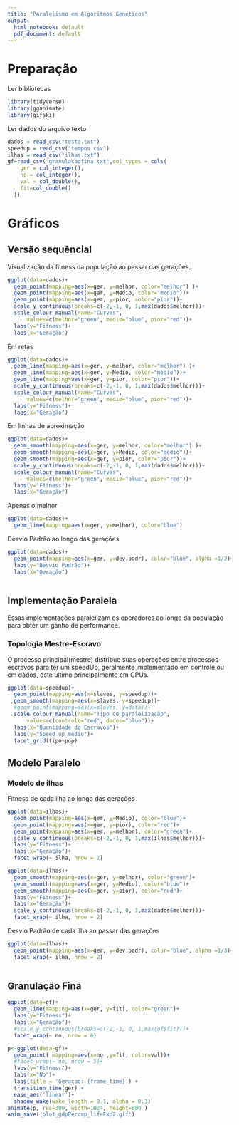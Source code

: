 ```yaml
---
title: "Paralelismo em Algorítmos Genéticos"
output:
  html_notebook: default
  pdf_document: default
---
```

# Preparação
Ler bibliotecas
```r
library(tidyverse)
library(gganimate)
library(gifski)
```
Ler dados do arquivo texto
```r
dados = read_csv("teste.txt")
speedup = read_csv("tempos.csv")
ilhas = read_csv("ilhas.txt")
gf=read_csv("granulacaofina.txt",col_types = cols(
    ger = col_integer(),
    no = col_integer(),
    val = col_double(),
    fit=col_double()
  ))
```
# Gráficos
## Versão sequêncial
Visualização da fitness da população ao passar das gerações.
```r
ggplot(data=dados)+
  geom_point(mapping=aes(x=ger, y=melhor, color="melhor") )+
  geom_point(mapping=aes(x=ger, y=Medio, color="medio"))+
  geom_point(mapping=aes(x=ger, y=pior, color="pior"))+
  scale_y_continuous(breaks=c(-2,-1, 0, 1,max(dados$melhor)))+
  scale_colour_manual(name="Curvas",
      values=c(melhor="green", medio="blue", pior="red"))+
  labs(y="Fitness")+
  labs(x="Geração")
```
Em retas
```r
ggplot(data=dados)+
  geom_line(mapping=aes(x=ger, y=melhor, color="melhor") )+
  geom_line(mapping=aes(x=ger, y=Medio, color="medio"))+
  geom_line(mapping=aes(x=ger, y=pior, color="pior"))+
  scale_y_continuous(breaks=c(-2,-1, 0, 1,max(dados$melhor)))+
  scale_colour_manual(name="Curvas",
      values=c(melhor="green", medio="blue", pior="red"))+
  labs(y="Fitness")+
  labs(x="Geração")
```
Em linhas de aproximação
```r
ggplot(data=dados)+
  geom_smooth(mapping=aes(x=ger, y=melhor, color="melhor") )+
  geom_smooth(mapping=aes(x=ger, y=Medio, color="medio"))+
  geom_smooth(mapping=aes(x=ger, y=pior, color="pior"))+
  scale_y_continuous(breaks=c(-2,-1, 0, 1,max(dados$melhor)))+
  scale_colour_manual(name="Curvas",
      values=c(melhor="green", medio="blue", pior="red"))+
  labs(y="Fitness")+
  labs(x="Geração")
```




Apenas o melhor
```r
ggplot(data=dados)+
  geom_line(mapping=aes(x=ger, y=melhor), color="blue")
```
Desvio Padrão ao longo das gerações
```r
ggplot(data=dados)+
  geom_point(mapping=aes(x=ger, y=dev.padr), color="blue", alpha =1/2)+
  labs(y="Desvio Padrão")+
  labs(x="Geração")
  
```
## Implementação Paralela

Essas implementações paralelizam os operadores ao longo da população para obter um ganho de performance.

### Topologia Mestre-Escravo
O processo principal(mestre) distribue suas operações entre processos escravos para ter um speedUp, geralmente implementado em controle ou em dados, este ultimo principalmente em GPUs.


```r
ggplot(data=speedup)+
  geom_point(mapping=aes(x=slaves, y=speedup))+
  geom_smooth(mapping=aes(x=slaves, y=speedup))+
  #geom_point(mapping=aes(x=slaves, y=data))+
  scale_colour_manual(name="Tipo de paralelização",
      values=c(controle="red", dados="blue"))+
  labs(x="Quantidade de Escravos")+
  labs(y="Speed up médio")+
  facet_grid(tipo~pop)
```
## Modelo Paralelo

### Modelo de ilhas

Fitness de cada ilha ao longo das gerações
```r
ggplot(data=ilhas)+
  geom_point(mapping=aes(x=ger, y=Medio), color="blue")+
  geom_point(mapping=aes(x=ger, y=pior), color="red")+
  geom_point(mapping=aes(x=ger, y=melhor), color="green")+
  scale_y_continuous(breaks=c(-2,-1, 0, 1,max(ilhas$melhor)))+
  labs(y="Fitness")+
  labs(x="Geração")+
  facet_wrap(~ ilha, nrow = 2)
```

```r
ggplot(data=ilhas)+
  geom_smooth(mapping=aes(x=ger, y=melhor), color="green")+
  geom_smooth(mapping=aes(x=ger, y=Medio), color="blue")+
  geom_smooth(mapping=aes(x=ger, y=pior), color="red")+
  labs(y="Fitness")+
  labs(x="Geração")+
  scale_y_continuous(breaks=c(-2,-1, 0, 1,max(dados$melhor)))+
  facet_wrap(~ ilha, nrow = 2)
```

Desvio Padrão de cada ilha ao passar das gerações
```r
ggplot(data=ilhas)+
  geom_point(mapping=aes(x=ger, y=dev.padr), color="blue", alpha =1/3)+
  facet_wrap(~ ilha, nrow = 2)
  
```

## Granulação Fina

```r
ggplot(data=gf)+
  geom_line(mapping=aes(x=ger, y=fit), color="green")+
  labs(y="Fitness")+
  labs(x="Geração")+
  #scale_y_continuous(breaks=c(-2,-1, 0, 1,max(gf$fit)))+
  facet_wrap(~ no, nrow = 6)
```

```r
p<-ggplot(data=gf)+
  geom_point( mapping=aes(x=no ,y=fit, color=val))+
  #facet_wrap(~ no, nrow = 5)+
  labs(y="Fitness")+
  labs(x="No")+
  labs(title = 'Geracao: {frame_time}') +
  transition_time(ger) +
  ease_aes('linear')+
  shadow_wake(wake_length = 0.1, alpha = 0.3)
animate(p, res=300, width=1024, height=800 )
anim_save('plot_gdpPercap_lifeExp2.gif')
```


